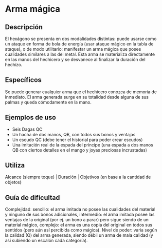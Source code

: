 # Arma mágica

## Descripción

El hexágono se presenta en dos modalidades distintas: puede usarse como un ataque en forma de bola de energía (usar ataque mágico en la tabla de ataque), o de modo utilitario: manifestar un arma mágica que posee cualidades similares a las del metal. Esta arma se materializa directamente en las manos del hechicero y se desvanece al finalizar la duración del hechizo.

## Específicos

Se puede generar cualquier arma que el hechicero conozca de memoria de inmediato. El arma generada surge en su totalidad desde alguna de sus palmas y queda cómodamente en la mano.

## Ejemplos de uso

- Seis Dagas QC
- Un hacha de dos manos, QB, con todos sus bonos y ventajas
- Un escudo QC (debe tener el historial para poder crear escudos)
- Una imitación real de la espada del príncipe (una espada a dos manos QB con ciertos detalles en el mango y joyas preciosas incrustadas)

## Utiliza

Alcance (siempre toque) | Duración | Objetivos (en base a la cantidad de objetos)

## Guía de dificultad

Complejidad: sencillo: el arma imitada no posee las cualidades del material y ninguno de sus bonos adicionales, intermedio: el arma imitada posee las ventajas de la original (por ej. un bono a parar) pero sigue siendo de un material mágico, complejo: el arma es una copia del original en todos sus sentidos (pero aún así percibida como mágica). Nivel de poder: varía según la calidad (Q) del arma generada, siendo débil un arma de mala calidad (y así subiendo un escalón cada categoría).
